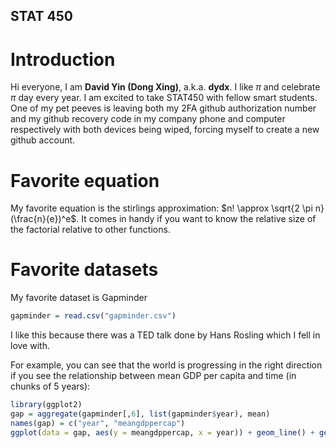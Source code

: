 ## STAT 450

# Introduction
Hi everyone, I am **David Yin (Dong Xing)**, a.k.a. **dydx**. I like $\pi$ and celebrate $\pi$ day every year. I am excited to take STAT450 with fellow smart students. One of my pet peeves is leaving both my 2FA github authorization number and my github recovery code in my company phone and computer respectively with both devices being wiped, forcing myself to create a new github account. 

# Favorite equation
My favorite equation is the stirlings approximation: $n! \approx \sqrt{2 \pi n}(\frac{n}{e})^e$. It comes in handy if you want to know the relative size of the factorial relative to other functions.

# Favorite datasets
My favorite dataset is Gapminder
```r
gapminder = read.csv("gapminder.csv")
```
I like this because there was a TED talk done by Hans Rosling which I fell in love with.

For example, you can see that the world is progressing in the right direction if you see the relationship between mean GDP per capita and time (in chunks of 5 years):
```r
library(ggplot2)
gap = aggregate(gapminder[,6], list(gapminder$year), mean)
names(gap) = c("year", "meangdppercap")
ggplot(data = gap, aes(y = meangdppercap, x = year)) + geom_line() + geom_point()
```



